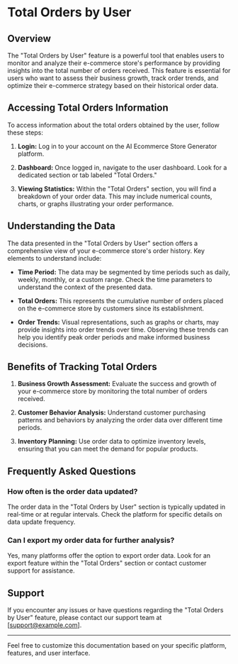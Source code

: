 # Total Orders by User

## Overview

The "Total Orders by User" feature is a powerful tool that enables users to monitor and analyze their e-commerce store's performance by providing insights into the total number of orders received. This feature is essential for users who want to assess their business growth, track order trends, and optimize their e-commerce strategy based on their historical order data.

## Accessing Total Orders Information

To access information about the total orders obtained by the user, follow these steps:

1. **Login:** Log in to your account on the AI Ecommerce Store Generator platform.

2. **Dashboard:** Once logged in, navigate to the user dashboard. Look for a dedicated section or tab labeled "Total Orders."

3. **Viewing Statistics:** Within the "Total Orders" section, you will find a breakdown of your order data. This may include numerical counts, charts, or graphs illustrating your order performance.

## Understanding the Data

The data presented in the "Total Orders by User" section offers a comprehensive view of your e-commerce store's order history. Key elements to understand include:

- **Time Period:** The data may be segmented by time periods such as daily, weekly, monthly, or a custom range. Check the time parameters to understand the context of the presented data.

- **Total Orders:** This represents the cumulative number of orders placed on the e-commerce store by customers since its establishment.

- **Order Trends:** Visual representations, such as graphs or charts, may provide insights into order trends over time. Observing these trends can help you identify peak order periods and make informed business decisions.

## Benefits of Tracking Total Orders

1. **Business Growth Assessment:** Evaluate the success and growth of your e-commerce store by monitoring the total number of orders received.

2. **Customer Behavior Analysis:** Understand customer purchasing patterns and behaviors by analyzing the order data over different time periods.

3. **Inventory Planning:** Use order data to optimize inventory levels, ensuring that you can meet the demand for popular products.

## Frequently Asked Questions

### How often is the order data updated?

The order data in the "Total Orders by User" section is typically updated in real-time or at regular intervals. Check the platform for specific details on data update frequency.

### Can I export my order data for further analysis?

Yes, many platforms offer the option to export order data. Look for an export feature within the "Total Orders" section or contact customer support for assistance.

## Support

If you encounter any issues or have questions regarding the "Total Orders by User" feature, please contact our support team at [support@example.com].

---

Feel free to customize this documentation based on your specific platform, features, and user interface.
